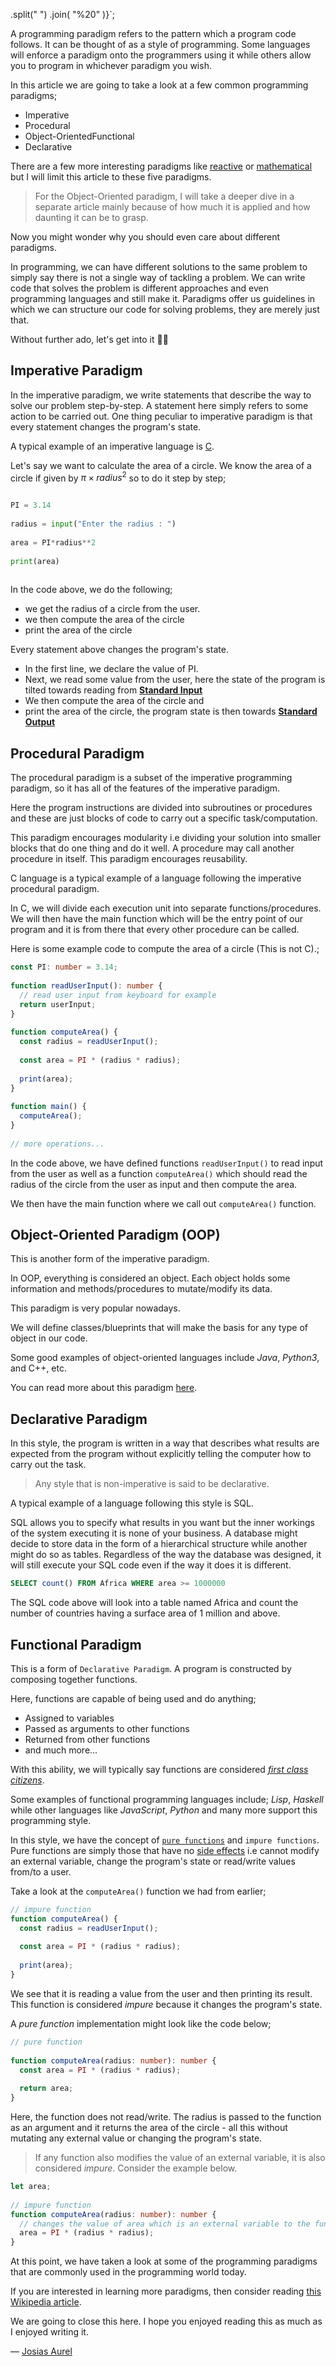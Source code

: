  
  .split(" ")
  .join(
    "%20"
  )}`;
  
<Head>
<title>{title}</title>
<meta name="title" content={title} />
<meta name="description" content={description} />
 
<meta property="og:type" content="website" />
<meta property="og:title" content={title} />
<meta property="og:description" content={description} />
<meta property="og:image" content={ogImage} />
 
<meta property="twitter:card" content="summary_large_image" />
<meta property="twitter:title" content={title} />
<meta property="twitter:description" content={description} />
<meta property="twitter:image" content={ogImage} />
</Head>
 
<BlogHead title={title} description={description} date={date} />
 
A programming paradigm refers to the pattern which a program code follows.
It can be thought of as a style of programming.
Some languages will enforce a paradigm onto the programmers using it while others
allow you to program in whichever paradigm you wish.
 
In this article we are going to take a look at a few common programming paradigms;
 
- Imperative
- Procedural
- Object-OrientedFunctional
- Declarative
 
There are a few more interesting paradigms like [reactive](https://en.wikipedia.org/wiki/Reactive_programming) or [mathematical](https://en.wikipedia.org/wiki/Mathematical_programming)
but I will limit this article to these five paradigms.
 
> For the Object-Oriented paradigm, I will take a deeper dive in a separate article mainly because of how much it is applied and how daunting it can be to grasp.
 
Now you might wonder why you should even care about different paradigms.
 
In programming, we can have different solutions to the same problem to simply say there is not a single way
of tackling a problem. We can write code that solves the problem is different approaches and even programming languages and still make it.
Paradigms offer us guidelines in which we can structure our code for solving problems, they are merely just that.
 
Without further ado, let's get into it 🏃🏽
 
## Imperative Paradigm
 
In the imperative paradigm, we write statements that describe the way to solve our problem step-by-step.
A statement here simply refers to some action to be carried out. One thing peculiar to imperative paradigm is that
every statement changes the program's state.
 
A typical example of an imperative language is [C](<https://en.wikipedia.org/wiki/C_(programming_language)>).
 
Let's say we want to calculate the area of a circle.
We know the area of a circle if given by $\pi \times radius^2$ so to do it step by step;
 
```python
 
PI = 3.14
 
radius = input("Enter the radius : ")
 
area = PI*radius**2
 
print(area)
 
```
 
In the code above, we do the following;
 
- we get the radius of a circle from the user.
- we then compute the area of the circle
- print the area of the circle
 
Every statement above changes the program's state.
 
- In the first line, we declare the value of PI.
- Next, we read some value from the user, here the state of the program is tilted towards reading from [**Standard Input**](<https://en.wikipedia.org/wiki/Standard_streams#Standard_input_(stdin)>)
- We then compute the area of the circle and
- print the area of the circle, the program state is then towards [**Standard Output**](<https://en.wikipedia.org/wiki/Standard_streams#Standard_output_(stdout)>)
 
## Procedural Paradigm
 
The procedural paradigm is a subset of the imperative programming paradigm, so it
has all of the features of the imperative paradigm.
 
Here the program instructions are divided into subroutines or procedures
and these are just blocks of code to carry out a specific task/computation.
 
This paradigm encourages modularity i.e dividing your solution into smaller blocks
that do one thing and do it well. A procedure may call another procedure in itself.
This paradigm encourages reusability.
 
C language is a typical example of a language following the imperative procedural paradigm.
 
In C, we will divide each execution unit into separate functions/procedures.
We will then have the main function which will be the entry point of our program
and it is from there that every other procedure can be called.
 
Here is some example code to compute the area of a circle (This is not C).;
 
```typescript
const PI: number = 3.14;
 
function readUserInput(): number {
  // read user input from keyboard for example
  return userInput;
}
 
function computeArea() {
  const radius = readUserInput();
 
  const area = PI * (radius * radius);
 
  print(area);
}
 
function main() {
  computeArea();
}
 
// more operations...
```
 
In the code above, we have defined functions `readUserInput()` to read input from the user
as well as a function `computeArea()` which should read the radius of the circle from the user as input
and then compute the area.
 
We then have the main function where we call out `computeArea()` function.
 
## Object-Oriented Paradigm (OOP)
 
This is another form of the imperative paradigm.
 
In OOP, everything is considered an object.
Each object holds some information and methods/procedures to mutate/modify
its data.
 
This paradigm is very popular nowadays.
 
We will define classes/blueprints that will make the basis for any type of object in our code.
 
Some good examples of object-oriented languages include _Java_, _Python3_, and C++, etc.
 
You can read more about this paradigm [here](/blog/object-oriented-paradigm).
 
## Declarative Paradigm
 
In this style, the program is written in a way that describes what results are expected from the program
without explicitly telling the computer how to carry out the task.
 
> Any style that is non-imperative is said to be declarative.
 
A typical example of a language following this style is SQL.
 
SQL allows you to specify what results in you want but the inner workings of the system executing
it is none of your business.
A database might decide to store data in the form of a hierarchical structure while another might do so as tables.
Regardless of the way the database was designed, it will still execute your SQL code even if the way it does it is different.
 
```SQL
SELECT count() FROM Africa WHERE area >= 1000000
```
 
The SQL code above will look into a table named Africa and count the number of countries having
a surface area of 1 million and above.
 
## Functional Paradigm
 
This is a form of `Declarative Paradigm`.
A program is constructed by composing together functions.
 
Here, functions are capable of being used and do anything;
 
- Assigned to variables
- Passed as arguments to other functions
- Returned from other functions
- and much more...
 
With this ability, we will typically say functions are considered [_first class citizens_](https://en.wikipedia.org/wiki/First-class_citizen).
 
Some examples of functional programming languages include; _Lisp_, _Haskell_ while other
languages like _JavaScript_, _Python_ and many more support this programming style.
 
In this style, we have the concept of [`pure functions`](https://en.wikipedia.org/wiki/Pure_function) and `impure functions`.
Pure functions are simply those that have no [side effects](<https://en.wikipedia.org/wiki/Side_effect_(computer_science)>) i.e cannot modify an external variable, change the program's state or read/write values from/to a user.
 
Take a look at the `computeArea()` function we had from earlier;
 
```typescript
// impure function
function computeArea() {
  const radius = readUserInput();
 
  const area = PI * (radius * radius);
 
  print(area);
}
```
 
We see that it is reading a value from the user and then printing its result.
This function is considered _impure_ because it changes the program's state.
 
A _pure function_ implementation might look like the code below;
 
```typescript
// pure function
 
function computeArea(radius: number): number {
  const area = PI * (radius * radius);
 
  return area;
}
```
 
Here, the function does not read/write.
The radius is passed to the function as an argument and it returns the area of the circle - all this without mutating any external value
or changing the program's state.
 
> If any function also modifies the value of an external variable, it is also considered _impure_. Consider the example below.
 
```typescript
let area;
 
// impure function
function computeArea(radius: number): number {
  // changes the value of area which is an external variable to the function
  area = PI * (radius * radius);
}
```
 
At this point, we have taken a look at some of the programming paradigms
that are commonly used in the programming world today.
 
If you are interested in learning more paradigms, then consider reading [this Wikipedia article](https://en.wikipedia.org/wiki/Programming_paradigm).
 
We are going to close this here.
I hope you enjoyed reading this as much as I enjoyed writing it.

— [Josias Aurel](/)
